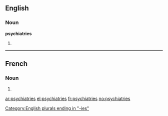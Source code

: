 ==English==

===Noun===
'''psychiatries'''

# {{plural of|psychiatry}}

[[Category:English plurals ending in "-ies"]]

----

==French==

===Noun===
{{head|fr|plural}} {{f|p}}

# {{plural of|psychiatrie|lang=fr}}

[[ar:psychiatries]]
[[el:psychiatries]]
[[fr:psychiatries]]
[[no:psychiatries]]